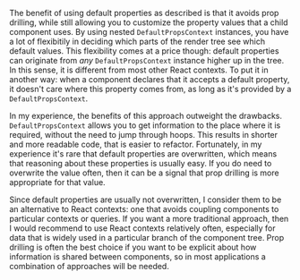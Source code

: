 The benefit of using default properties as described is that it avoids prop drilling, while still allowing you to customize the property
values that a child component uses. By using nested `DefaultPropsContext` instances, you have a lot of flexibitily in deciding which parts
of the render tree see which default values.
This flexibility comes at a price though: default properties can originate from _any_ `DefaultPropsContext` instance higher up in the tree.
In this sense, it is different from most other React contexts. To put it in another way: when a component declares that it accepts a
default property, it doesn't care where this property comes from, as long as it's provided by a `DefaultPropsContext`.

In my experience, the benefits of this approach outweight the drawbacks. `DefaultPropsContext` allows you to get information
to the place where it is required, without the need to jump through hoops. This results in shorter and more readable code, that is
easier to refactor. Fortunately, in my experience it's rare that default properties are overwritten, which means that reasoning about
these properties is usually easy. If you do need to overwrite the value often, then it can be a signal that prop drilling is more
appropriate for that value.

Since default properties are usually not overwritten, I consider them to be an alternative to React contexts: one that avoids
coupling components to particular contexts or queries. If you want a more traditional approach, then I would recommend to use React contexts
relatively often, especially for data that is widely used in a particular branch of the component tree. Prop drilling is often the best
choice if you want to be explicit about how information is shared between components, so in most applications a combination of
approaches will be needed.
